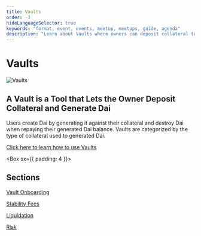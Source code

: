 ```yaml
---
title: Vaults
order: -3
hideLanguageSelector: true
keywords: "format, event, events, meetup, meetups, guide, agenda"
description: "Learn about Vaults where owners can deposit collateral to generate Dai."
---
```


# Vaults


<InfoBlock>

![Vaults](/images/illustrations/Astro-2.png)

<Box>

## A Vault is a Tool that Lets the Owner Deposit Collateral and Generate Dai

</Box>

</InfoBlock>


Users create Dai by generating it against their collateral and destroy Dai when repaying their generated Dai balance. Vaults are categorized by the type of collateral used to generated Dai.

<CTA>

[Click here to learn how to use Vaults](/learn/vaults/vaults-tutorial/)

</CTA>

<Box sx={{ padding: 4 }}>


## Sections

<List>

[Vault Onboarding](/learn/vaults/vault-onboarding-guide/)

[Stability Fees](/learn/vaults/stability-fees/)

[Liquidation](/learn/vaults/liquidation/)

[Risk](/learn/vaults/risk/)

</List>

</Box>